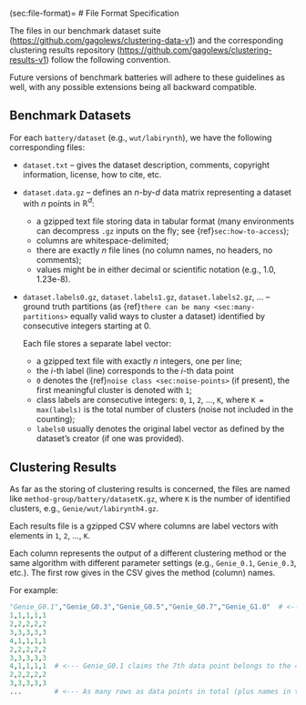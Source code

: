 (sec:file-format)=
# File Format Specification

The files in our benchmark dataset suite
(<https://github.com/gagolews/clustering-data-v1>)
and the corresponding clustering results repository
(<https://github.com/gagolews/clustering-results-v1>)
follow the following convention.

::::{important}
Future versions of benchmark batteries
will adhere to these guidelines as well,
with any possible extensions being all backward compatible.
::::




## Benchmark Datasets

For each `battery/dataset` (e.g., `wut/labirynth`),
we have the following corresponding files:

* `dataset.txt` – gives the dataset description, comments,
    copyright information, license, how to cite, etc.

* `dataset.data.gz` – defines an *n*-by-*d* data matrix
    representing a dataset with *n* points in $\mathbb{R}^d$:

    * a gzipped text file storing data in tabular format
    (many environments can decompress `.gz` inputs on the fly;
    see {ref}`sec:how-to-access`);
    * columns are whitespace-delimited;
    * there are exactly *n* file lines
        (no column names, no headers, no comments);
    * values might be in either decimal or scientific notation
        (e.g., 1.0, 1.23e-8).

* `dataset.labels0.gz`, `dataset.labels1.gz`, `dataset.labels2.gz`, ... –
    ground truth partitions (as
    {ref}`there can be many <sec:many-partitions>` equally valid
    ways to cluster a dataset)
    identified by consecutive  integers starting at 0.

    Each file stores a separate label vector:

    * a gzipped text file with exactly *n* integers, one per line;
    * the *i*-th label (line) corresponds to the *i*-th data point
    * `0` denotes the {ref}`noise class <sec:noise-points>` (if present),
        the first meaningful cluster is denoted with `1`;
    * class labels are consecutive integers:
        `0`, `1`, `2`, ..., `K`, where `K = max(labels)` is the total
        number of clusters (noise not included in the counting);
    * `labels0` usually denotes the original label vector as defined by
        the dataset's creator (if one was provided).





## Clustering Results

As far as the storing of clustering results is concerned,
the files are named like `method-group/battery/datasetK.gz`,
where `K` is the number of identified clusters, e.g.,
`Genie/wut/labirynth4.gz`.

Each results file is a gzipped CSV where columns are label vectors
with elements in `1`, `2`, ..., `K`.
<!--
It is assumed the algorithms do not mark any points as noise
(if they do, some postprocessing might be required, e.g.,
the merging of noise points with the nearest clusters thereto).
-->


Each column represents the output of a different clustering method
or the same algorithm with different parameter settings
(e.g., `Genie_0.1`, `Genie_0.3`, etc.).
The first row gives in the CSV gives the method (column) names.


For example:

```python
"Genie_G0.1","Genie_G0.3","Genie_G0.5","Genie_G0.7","Genie_G1.0"  # <--- names
1,1,1,1,1
2,2,2,2,2
3,3,3,3,3
4,1,1,1,1
2,2,2,2,2
3,3,3,3,3
4,1,1,1,1  # <--- Genie_G0.1 claims the 7th data point belongs to the 4th cluster
2,2,2,2,2
3,3,3,3,3
...        # <--- As many rows as data points in total (plus names in the 1st row)
```
